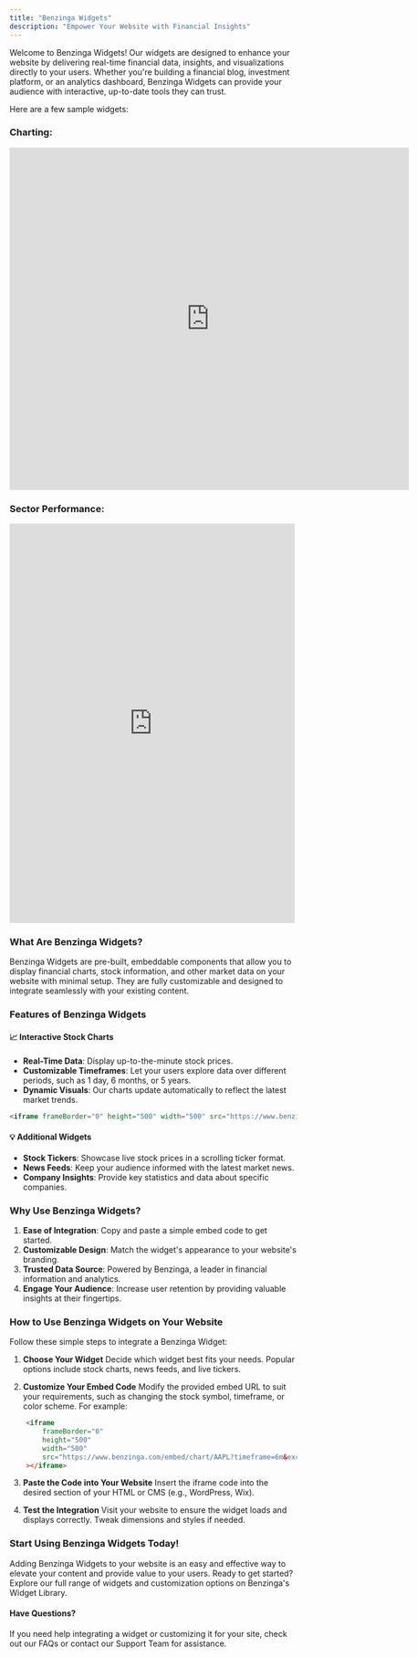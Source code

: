 ```yaml
---
title: "Benzinga Widgets"
description: "Empower Your Website with Financial Insights"
---
```


Welcome to Benzinga Widgets! Our widgets are designed to enhance your website by delivering real-time financial data, insights, and visualizations directly to your users. Whether you're building a financial blog, investment platform, or an analytics dashboard, Benzinga Widgets can provide your audience with interactive, up-to-date tools they can trust.

Here are a few sample widgets:

### Charting:

<iframe
    frameBorder="0"
    height="600"
    width="700"
    src="https://www.benzinga.com/embed/chart/AAPL?timeframe=6m&exchange=NASDAQ&bgColor=%23ffffff&chartColor=%232962FF"
></iframe>

### Sector Performance:

<iframe
  frameBorder="0"
  height="700"
  src="https://www.benzinga.com/embed/sector-performance-heatmap"
  width="500"
></iframe>

### What Are Benzinga Widgets?

Benzinga Widgets are pre-built, embeddable components that allow you to display financial charts, stock information, and other market data on your website with minimal setup. They are fully customizable and designed to integrate seamlessly with your existing content.

### Features of Benzinga Widgets

#### 📈 Interactive Stock Charts

* **Real-Time Data**: Display up-to-the-minute stock prices.
* **Customizable Timeframes**: Let your users explore data over different periods, such as 1 day, 6 months, or 5 years.
* **Dynamic Visuals**: Our charts update automatically to reflect the latest market trends.

```html
<iframe frameBorder="0" height="500" width="500" src="https://www.benzinga.com/embed/chart/AAPL?timeframe=6m&exchange=NASDAQ&bgColor=%23ffffff&chartColor=%232962FF" title="Apple Stock Chart" ></iframe>
```

#### 💡 Additional Widgets

* **Stock Tickers**: Showcase live stock prices in a scrolling ticker format.
* **News Feeds**: Keep your audience informed with the latest market news.
* **Company Insights**: Provide key statistics and data about specific companies.

### Why Use Benzinga Widgets?

1. **Ease of Integration**: Copy and paste a simple embed code to get started.
2. **Customizable Design**: Match the widget's appearance to your website's branding.
3. **Trusted Data Source**: Powered by Benzinga, a leader in financial information and analytics.
4. **Engage Your Audience**: Increase user retention by providing valuable insights at their fingertips.

### How to Use Benzinga Widgets on Your Website

Follow these simple steps to integrate a Benzinga Widget:

1. **Choose Your Widget**
Decide which widget best fits your needs. Popular options include stock charts, news feeds, and live tickers.

2. **Customize Your Embed Code**
Modify the provided embed URL to suit your requirements, such as changing the stock symbol, timeframe, or color scheme. For example:

```html
    <iframe
        frameBorder="0"
        height="500"
        width="500"
        src="https://www.benzinga.com/embed/chart/AAPL?timeframe=6m&exchange=NASDAQ&bgColor=%23ffffff&chartColor=%232962FF"
    ></iframe>
```

3. **Paste the Code into Your Website**
Insert the iframe code into the desired section of your HTML or CMS (e.g., WordPress, Wix).

4. **Test the Integration**
Visit your website to ensure the widget loads and displays correctly. Tweak dimensions and styles if needed.

### Start Using Benzinga Widgets Today!
Adding Benzinga Widgets to your website is an easy and effective way to elevate your content and provide value to your users. Ready to get started? Explore our full range of widgets and customization options on Benzinga's Widget Library.

#### Have Questions?
If you need help integrating a widget or customizing it for your site, check out our FAQs or contact our Support Team for assistance.
